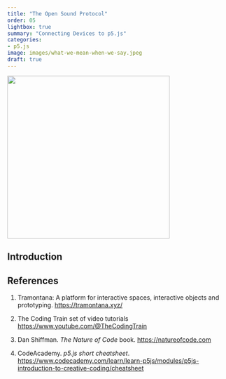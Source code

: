 ```yaml
---
title: "The Open Sound Protocol"
order: 05
lightbox: true
summary: "Connecting Devices to p5.js"
categories:
- p5.js
image: images/what-we-mean-when-we-say.jpeg
draft: true
---
```


![](featured.jpg){fig-align="center" width="371"}

## Introduction


## References

1. Tramontana: A platform for interactive spaces, interactive objects and prototyping. <https://tramontana.xyz/> 

1. The Coding Train set of video tutorials <u><https://www.youtube.com/@TheCodingTrain></u>

1. Dan Shiffman. *The Nature of Code* book. <u><https://natureofcode.com></u>

1. CodeAcademy. *p5.js short cheatsheet*. <https://www.codecademy.com/learn/learn-p5js/modules/p5js-introduction-to-creative-coding/cheatsheet>



